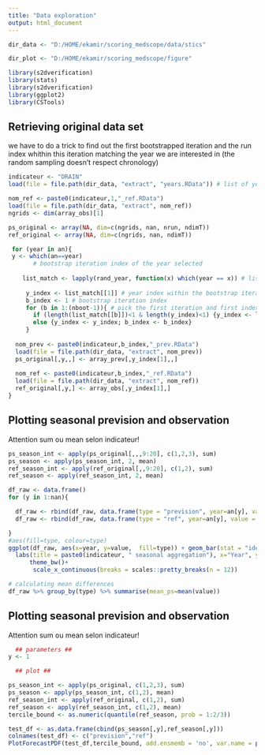 ```yaml
---
title: "Data exploration"
output: html_document
---
```


```r
dir_data <- "D:/HOME/ekamir/scoring_medscope/data/stics" 

dir_plot <- "D:/HOME/ekamir/scoring_medscope/figure" 

library(s2dverification)
library(stats)
library(s2dverification)
library(ggplot2)
library(CSTools)

```

## Retrieving original data set

we have to do a trick to find out the first bootstrapped iteration and the run index whithin this iteration matching the year we are interested in (the random sampling doesn't respect chronology)

```r
indicateur <- "DRAIN"
load(file = file.path(dir_data, "extract", "years.RData")) # list of years in each bootstrap iteration

nom_ref <- paste0(indicateur,1,"_ref.RData")
load(file = file.path(dir_data, "extract", nom_ref))
ngrids <- dim(array_obs)[1]

ps_original <- array(NA, dim=c(ngrids, nan, nrun, ndimT))
ref_original <- array(NA, dim=c(ngrids, nan, ndimT))

 for (year in an){
 y <- which(an==year)
       # bootstrap iteration index of the year selected
     
    list_match <- lapply(rand_year, function(x) which(year == x)) # list of matchs between list of years randomly generated for the bootstrap and the year we are interested in
     
     y_index <- list_match[[1]] # year index within the bootstrap iteration
     b_index <- 1 # bootstrap iteration index
     for (b in 1:(nboot-1)){ # pick the first iteration and first index matching the year we are looking for
       if (length(list_match[[b]])<1 & length(y_index)<1) {y_index <- list_match[[b+1]]; b_index <- b+1}
       else {y_index <- y_index; b_index <- b_index}
     }
     
  nom_prev <- paste0(indicateur,b_index,"_prev.RData")
  load(file = file.path(dir_data, "extract", nom_prev))
  ps_original[,y,,] <- array_prev[,y_index[1],,]
  
  nom_ref <- paste0(indicateur,b_index,"_ref.RData")
  load(file = file.path(dir_data, "extract", nom_ref))
  ref_original[,y,] <- array_obs[,y_index[1],]
}

```
## Plotting seasonal prevision and observation

Attention sum ou mean selon indicateur!

```r

ps_season_int <- apply(ps_original[,,,9:20], c(1,2,3), sum)
ps_season <- apply(ps_season_int, 2, mean)
ref_season_int <- apply(ref_original[,,9:20], c(1,2), sum)
ref_season <- apply(ref_season_int, 2, mean)

df_raw <- data.frame()
for (y in 1:nan){

  df_raw <- rbind(df_raw, data.frame(type = "prevision", year=an[y], value = ps_season[y]))
  df_raw <- rbind(df_raw, data.frame(type = "ref", year=an[y], value = ref_season[y]))

}
#aes(fill=type, colour=type)
ggplot(df_raw, aes(x=year, y=value,  fill=type)) + geom_bar(stat = "identity", position = "dodge")+
  labs(title = paste0(indicateur, " seasonal aggregation"), x="Year", y= "Value")+
      theme_bw()+
       scale_x_continuous(breaks = scales::pretty_breaks(n = 12))

# calculating mean differences
df_raw %>% group_by(type) %>% summarise(mean_ps=mean(value))

```
## Plotting seasonal prevision and observation

Attention sum ou mean selon indicateur!

```r
  ## parameters ##
y <- 1

  ## plot ## 

ps_season_int <- apply(ps_original, c(1,2,3), sum)
ps_season <- apply(ps_season_int, c(1,2), mean)
ref_season_int <- apply(ref_original, c(1,2), sum)
ref_season <- apply(ref_season_int, c(1,2), mean)
tercile_bound <- as.numeric(quantile(ref_season, prob = 1:2/3))

test_df <- as.data.frame(cbind(ps_season[,y],ref_season[,y]))
colnames(test_df) <- c("prevision","ref")
PlotForecastPDF(test_df,tercile_bound, add.ensmemb = 'no', var.name = paste0(indicateur,"(mm)"),title = paste0(indicateur," year ", an[y]))



```
